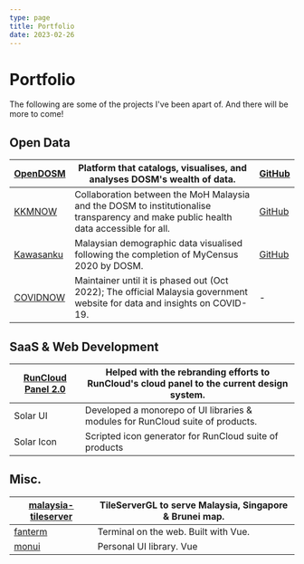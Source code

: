 ```yaml
---
type: page
title: Portfolio
date: 2023-02-26
---
```


# Portfolio

The following are some of the projects I've been apart of. And there will be more to come!

## Open Data

| [OpenDOSM](https://open.dosm.gov.my)       | Platform that catalogs, visualises, and analyses DOSM's wealth of data.                                                              | [GitHub](https://github.com/dosm-malaysia/aksara-front)    |
| ------------------------------------------ | ------------------------------------------------------------------------------------------------------------------------------------ | ---------------------------------------------------------- |
| [KKMNOW](https://data.moh.gov.my)          | Collaboration between the MoH Malaysia and the DOSM to institutionalise transparency and make public health data accessible for all. | [GitHub](https://github.com/MoH-Malaysia/kkmnow-front)     |
| [Kawasanku](https://kawasanku.dosm.gov.my) | Malaysian demographic data visualised following the completion of MyCensus 2020 by DOSM.                                             | [GitHub](https://github.com/dosm-malaysia/kawasanku-front) |
| [COVIDNOW](https://covidnow.moh.gov.my)    | Maintainer until it is phased out (Oct 2022); The official Malaysia government website for data and insights on COVID-19.            | -                                                          |

## SaaS & Web Development

| [RunCloud Panel 2.0](https://manage.runcloud.io) | Helped with the rebranding efforts to RunCloud's cloud panel to the current design system. |
| ------------------------------------------------ | ------------------------------------------------------------------------------------------ |
| Solar UI                                         | Developed a monorepo of UI libraries & modules for RunCloud suite of products.             |
| Solar Icon                                       | Scripted icon generator for RunCloud suite of products                                     |

## Misc.

| [malaysia-tileserver](https://github.com/irfancoder/malaysia-tileserver)         | TileServerGL to serve Malaysia, Singapore & Brunei map. |
| -------------------------------------------------------------------------------- | ------------------------------------------------------- |
| [fanterm](https://62247553752cc400080e64f2--suspicious-borg-397e72.netlify.app/) | Terminal on the web. Built with Vue.                    |
| [monui](https://irfancoder.github.io/mon-ui/)                                    | Personal UI library. Vue                                |
